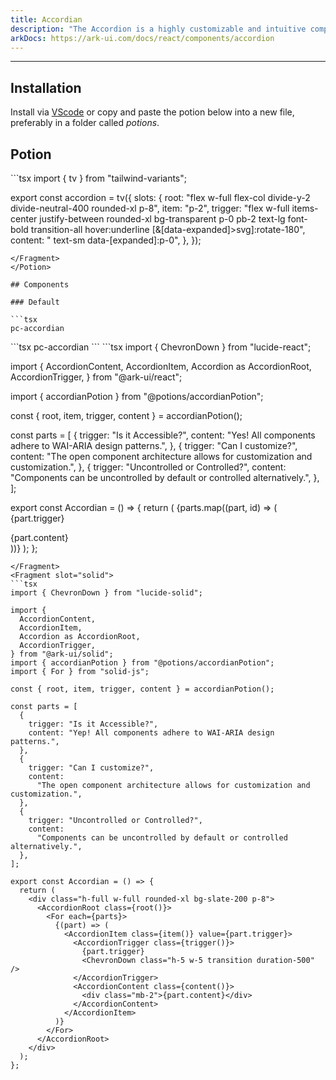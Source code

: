 ```yaml
---
title: Accordian
description: "The Accordion is a highly customizable and intuitive component that allows you to present your content in a collapsible style. It is ideal for scenarios where you want to manage a large amount of content or information in a limited space, such as FAQs, menus, or lists."
arkDocs: https://ark-ui.com/docs/react/components/accordion
---
```


---


<div class="p-4 w-full flex justify-center items-center bg-surface-2 rounded-md">
    <div className="flex items-center w-3/4 h-80">
      <Accordion client:load/>
    </div>
</div>

## Installation

Install via [VScode](/docs/getting-started/vsc) or copy and paste the potion below into a new file, preferably in a folder called *potions*.

## Potion 

<Potion>
<Fragment slot="contentSlot">
```tsx
import { tv } from "tailwind-variants";

export const accordion = tv({
  slots: {
    root: "flex w-full flex-col divide-y-2 divide-neutral-400 rounded-xl p-8",
    item: "p-2",
    trigger:
      "flex w-full items-center justify-between rounded-xl bg-transparent p-0 pb-2 text-lg font-bold transition-all hover:underline [&[data-expanded]>svg]:rotate-180",
    content: " text-sm data-[expanded]:p-0",
  },
});

```
</Fragment>
</Potion>

## Components 

### Default

```tsx
pc-accordian
```

<DemoTabs vueDisabled>
<Fragment slot="vsc">
```tsx
pc-accordian
```
</Fragment>
<Fragment slot="react">
```tsx
import { ChevronDown } from "lucide-react";

import {
  AccordionContent,
  AccordionItem,
  Accordion as AccordionRoot,
  AccordionTrigger,
} from "@ark-ui/react";

import { accordianPotion } from "@potions/accordianPotion";

const { root, item, trigger, content } = accordianPotion();

const parts = [
  {
    trigger: "Is it Accessible?",
    content: "Yes! All components adhere to WAI-ARIA design patterns.",
  },
  {
    trigger: "Can I customize?",
    content:
      "The open component architecture allows for customization and customization.",
  },
  {
    trigger: "Uncontrolled or Controlled?",
    content:
      "Components can be uncontrolled by default or controlled alternatively.",
  },
];

export const Accordian = () => {
  return (
    <AccordionRoot className={root()} defaultValue="Is it Accessible?">
      {parts.map((part, id) => (
        <AccordionItem className={item()} key={id} value={part.trigger}>
          <AccordionTrigger className={trigger()}>
            {part.trigger}
            <ChevronDown className="h-5 w-5 transition duration-500" />
          </AccordionTrigger>
          <AccordionContent className={content()}>
            <div className="mb-2">{part.content}</div>
          </AccordionContent>
        </AccordionItem>
      ))}
    </AccordionRoot>
  );
};

```
</Fragment>
<Fragment slot="solid">
```tsx
import { ChevronDown } from "lucide-solid";

import {
  AccordionContent,
  AccordionItem,
  Accordion as AccordionRoot,
  AccordionTrigger,
} from "@ark-ui/solid";
import { accordianPotion } from "@potions/accordianPotion";
import { For } from "solid-js";

const { root, item, trigger, content } = accordianPotion();

const parts = [
  {
    trigger: "Is it Accessible?",
    content: "Yep! All components adhere to WAI-ARIA design patterns.",
  },
  {
    trigger: "Can I customize?",
    content:
      "The open component architecture allows for customization and customization.",
  },
  {
    trigger: "Uncontrolled or Controlled?",
    content:
      "Components can be uncontrolled by default or controlled alternatively.",
  },
];

export const Accordian = () => {
  return (
    <div class="h-full w-full rounded-xl bg-slate-200 p-8">
      <AccordionRoot class={root()}>
        <For each={parts}>
          {(part) => (
            <AccordionItem class={item()} value={part.trigger}>
              <AccordionTrigger class={trigger()}>
                {part.trigger}
                <ChevronDown class="h-5 w-5 transition duration-500" />
              </AccordionTrigger>
              <AccordionContent class={content()}>
                <div class="mb-2">{part.content}</div>
              </AccordionContent>
            </AccordionItem>
          )}
        </For>
      </AccordionRoot>
    </div>
  );
};

```
</Fragment>

</DemoTabs>


